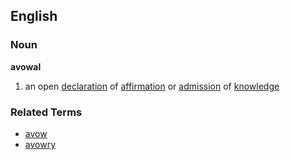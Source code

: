 == English ==
=== Noun ===
'''avowal'''
# an open [[declaration]] of [[affirmation]] or [[admission]] of [[knowledge]]

=== Related Terms ===
*[[avow]]
*[[avowry]]